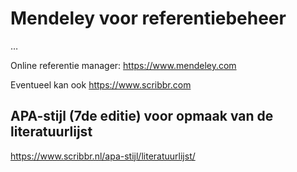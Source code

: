 # Mendeley voor referentiebeheer

...

Online referentie manager: <https://www.mendeley.com>

Eventueel kan ook <https://www.scribbr.com>


## APA-stijl (7de editie) voor opmaak van de literatuurlijst

<https://www.scribbr.nl/apa-stijl/literatuurlijst/>
